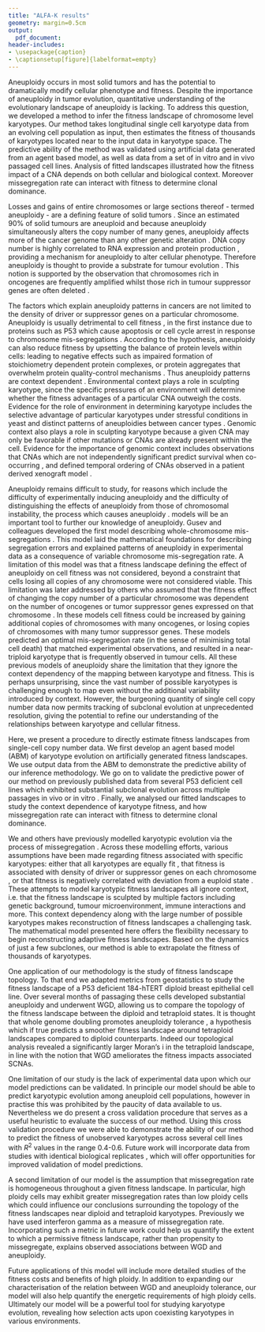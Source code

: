 ```yaml
---
title: "ALFA-K results"
geometry: margin=0.5cm
output:
  pdf_document:
header-includes:
- \usepackage{caption}
- \captionsetup[figure]{labelformat=empty}
---
```


\section*{Abstract} 

Aneuploidy occurs in most solid tumors and has the potential to dramatically modify cellular phenotype and fitness. Despite the importance of aneuploidy in tumor evolution, quantitative understanding of the evolutionary landscape of aneuploidy is lacking. To address this question, we developed a method to infer the fitness landscape of chromosome level karyotypes. Our method takes longitudinal single cell karyotype data from an evolving cell population as input, then estimates the fitness of thousands of karyotypes located near to the input data in karyotype space. The predictive ability of the method was validated using artificial data generated from an agent based model, as well as data from a set of in vitro and in vivo passaged cell lines. Analysis of fitted landscapes illustrated how the fitness impact of a CNA depends on both cellular and biological context. Moreover missegregation rate can interact with fitness to determine clonal dominance. 

\section*{Introduction} 

Losses and gains of entire chromosomes or large sections thereof - termed aneuploidy - are a defining feature of solid tumors  \cite{Bakhoum2018-ai, Santaguida2015-bx}. Since an estimated 90\% of solid tumours are aneuploid and because aneuploidy simultaneously alters the copy number of many genes, aneuploidy affects more of the cancer genome than any other genetic alteration \cite{Ben-David2020-xy}. DNA copy number is highly correlated to RNA expression and protein production \cite{Pavelka2010-oh, Torres2007-ln}, providing a mechanism for aneuploidy to alter cellular phenotype. Therefore aneuploidy is thought to provide a substrate for tumour evolution \cite{Bakhoum2018-ai, Chen2012-kk, Shih2023-xy}. This notion is supported by the observation that chromosomes rich in oncogenes are frequently amplified whilst those rich in tumour suppressor genes are often deleted \cite{Davoli2013-kp}.  

The factors which explain aneuploidy patterns in cancers are not limited to the density of driver or suppressor genes on a particular chromosome. Aneuploidy is usually detrimental to cell fitness \cite{Torres2008-te}, in the first instance due to proteins such as P53 which cause apoptosis or cell cycle arrest in response to chromosome mis-segregations \cite{Tang2013-ki}. According to the \textit{gene doseage} hypothesis, aneuploidy can also reduce fitness by upsetting the balance of protein levels within cells: leading to negative effects such as impaired formation of stoichiometry dependent protein complexes, or protein aggregates that overwhelm protein quality-control mechanisms \cite{Torres2008-te,Tang2013-ki}. Thus aneuploidy patterns are context dependent \cite{Ben-David2020-xy}. Environmental context plays a role in sculpting karyotype, since the specific pressures of an environment will determine whether the fitness advantages of a particular CNA outweigh the costs. Evidence for the role of environment in determining karyotype includes the selective advantage of particular karyotypes under stressful conditions in yeast \cite{Pavelka2010-oh} and distinct patterns of aneuploidies between cancer types \cite{ICGCTCGA_Pan-Cancer_Analysis_of_Whole_Genomes_Consortium2020-hw, Nguyen2022-dg, Drews2022-sk}. Genomic context also plays a role in sculpting karyotype because a given CNA may only be favorable if other mutations or CNAs are already present within the cell. Evidence for the importance of genomic context includes observations that CNAs which are not independently significant predict survival when co-occurring \cite{Shukla2020-qi}, and defined temporal ordering of CNAs observed in a patient derived xenograft model \cite{Karlsson2022-rq, Baslan2022-ah}.

Aneuploidy remains difficult to study, for reasons which include the difficulty of experimentally inducing aneuploidy and the difficulty of distinguishing the effects of aneuploidy from those of chromosomal instability, the process which causes aneuploidy \cite{Ben-David2020-xy}. \textit{In silico} models will be an important tool to further our knowledge of aneuploidy. Gusev and colleagues developed the first model describing whole-chromosome mis-segregations \cite{Gusev2000-bj, Gusev2001-qc}. This model laid the mathematical foundations for describing segregation errors and explained patterns of aneuploidy in experimental data as a consequence of variable chromosome mis-segregation rate. A limitation of this model was that a fitness landscape defining the effect of aneuploidy on cell fitness was not considered, beyond a constraint that cells losing all copies  of any chromosome were not considered viable. This limitation was later addressed by others who assumed that the fitness effect of changing the copy number of a particular chromosome was dependent on the number of oncogenes or tumor suppressor genes expressed on that chromosome \cite{Elizalde2018-de,Laughney2015-qk}. In these models cell fitness could be increased by gaining additional copies of chromosomes with many oncogenes, or losing copies of chromosomes with many tumor suppressor genes. These models predicted an optimal mis-segregation rate (in the sense of minimising total cell death) that matched experimental observations, and resulted in a near-triploid karyotype that is frequently observed in tumour cells. All these previous models of aneuploidy share the limitation that they ignore the context dependency of the mapping between karyotype and fitness. This is perhaps unsurprising, since the vast number of possible karyotypes is challenging enough to map even without the additional variability introduced by context. However, the burgeoning quantity of single cell copy number data \cite{Salehi2021-kw,Karlsson2023-nu} now permits tracking of subclonal evolution at unprecedented resolution, giving the potential to refine our understanding of the relationships between karyotype and cellular fitness. 


Here, we present a procedure to directly estimate fitness landscapes from single-cell copy number data. We first develop an agent based model (ABM) of karyotype evolution on artificially generated fitness landscapes. We use output data from the ABM to demonstrate the predictive ability of our inference methodology. We go on to validate the predictive power of our method on previously published data from several P53 deficient cell lines which exhibited substantial subclonal evolution across multiple passages in vivo or in vitro \cite{Salehi2021-kw}. Finally, we analysed our fitted landscapes to study the context dependence of karyotype fitness, and how  missegregation rate can interact with fitness to determine clonal dominance. 

\section*{Discussion}


We and others have previously modelled karyotypic evolution via the process of missegregation \cite{Gusev2000-bj, Gusev2001-qc,Elizalde2018-de,Laughney2015-qk,Kimmel2023-th}. Across these modelling efforts, various assumptions have been made regarding fitness associated with specific karyotypes: either that all karyotypes are equally fit \cite{Gusev2001-qc}, that fitness is associated with density of driver or suppressor genes on each chromosome \cite{Elizalde2018-de,Laughney2015-qk}, or that fitness is negatively correlated with deviation from a euploid state \cite{Kimmel2023-th}. These attempts to model karyotypic fitness landscapes all ignore context, i.e. that the fitness landscape is sculpted by multiple factors including genetic background, tumour microenvironment, immune interactions and more\cite{Ben-David2020-xy}. This context dependency along with the large number of possible karyotypes makes reconstruction of fitness landscapes a challenging task. The mathematical model presented here offers the flexibility necessary to begin reconstructing adaptive fitness landscapes. Based on the dynamics of just a few subclones, our method is able to extrapolate the fitness of thousands of karyotypes. 

One application of our methodology is the study of fitness landscape topology. To that end we adapted  metrics from geostatistics to study the fitness landscape of a P53 deficient 184-hTERT diploid breast epithelial cell line\cite{Salehi2021-kw}. Over several months of passaging these cells developed substantial aneuploidy and underwent WGD, allowing us to compare the topology of the fitness landscape between the diploid and tetraploid states. It is thought that whole genome doubling promotes aneuploidy tolerance   \cite{Kuznetsova2015-fe,Prasad2022-bc}, a hypothesis which if true predicts a smoother fitness landscape around tetraploid landscapes compared to diploid counterparts. Indeed our topological analysis revealed a significantly larger Moran's i in the tetraploid landscape, in line with the notion that WGD ameliorates the fitness impacts associated SCNAs.

One limitation of our study is the lack of experimental data upon which our model predictions can be validated. In principle our model should be able to predict karyotypic evolution among aneuploid cell populations, however in practise this was prohibited by the paucity of data available to us. Nevertheless we do present a cross validation procedure that serves as a useful heuristic to evaluate the success of our method. Using this cross validation procedure we were able to demonstrate the ability of our method to predict the fitness of unobserved karyotypes across several cell lines with $R^2$ values in the range 0.4-0.6. Future work will incorporate data from studies with identical biological replicates \cite{Karlsson2023-nu}, which will offer opportunities for improved validation of model predictions. 

A second limitation of our model is the assumption that missegregation rate is homogeneous throughout a given fitness landscape. In particular, high ploidy cells may exhibit greater missegregation rates than low ploidy cells which could influence our conclusions surrounding the topology of the fitness landscapes near diploid and tetraploid karyotypes. Previously we have used interferon gamma as a measure of missegregation rate\cite{Kimmel2023-th}. Incorporating such a metric in future work could help us quantify the extent to which a permissive fitness landscape, rather than propensity to missegregate, explains observed associations between WGD and aneuploidy.

Future applications of this model will include more detailed studies of the fitness costs and benefits of high ploidy. In addition to expanding our characterisation of the relation between WGD and aneuploidy tolerance, our model will also help quantify the energetic requirements of high ploidy cells. Ultimately our model will be a powerful tool for studying karyotype evolution, revealing how selection acts upon coexisting karyotypes in various environments.


 

\bibliography{paperpile.bib}
\bibliographystyle{unsrt}
